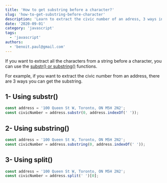 ```yaml
---
title: 'How to get substring before a character?'
slug: 'how-to-get-substring-before-character'
description: 'Learn to extract the civic number of an adress, 3 ways in vanilla JavaScript'
date: '2020-09-01'
category: 'javascript'
tags:
  - 'javascript'
authors:
  - 'benoit.paul@gmail.com'
---
```


If you want to extract all the characters from a string before a character, you can use the [substr() or substring()](https://vitamindev.com/javascript/substr-vs-substring/) functions.

For example, if you want to extract the civic number from an address, there are 3 ways you can get the substring.

## 1- Using substr()

```javascript
const address = '100 Queen St W, Toronto, ON M5H 2N2';
const civicNumber = address.substr(0, address.indexOf(' '));
```

## 2- Using substring()

```javascript
const address = '100 Queen St W, Toronto, ON M5H 2N2';
const civicNumber = address.substring(0, address.indexOf(' '));
```

## 3- Using split()

```javascript
const address = '100 Queen St W, Toronto, ON M5H 2N2';
const civicNumber = address.split(' ')[0];
```
